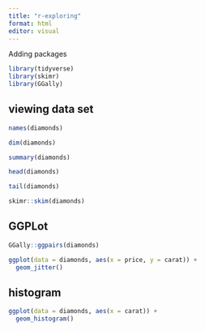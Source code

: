 ```yaml
---
title: "r-exploring"
format: html
editor: visual
---
```


Adding packages

```r
library(tidyverse)
library(skimr)
library(GGally)
```

## viewing data set

```r
names(diamonds)

dim(diamonds)

summary(diamonds)

head(diamonds)

tail(diamonds)

skimr::skim(diamonds)


```

## GGPLot

```r
GGally::ggpairs(diamonds)
```

```r
ggplot(data = diamonds, aes(x = price, y = carat)) +
  geom_jitter()
```

## histogram 

```r
ggplot(data = diamonds, aes(x = carat)) +
  geom_histogram()

```
